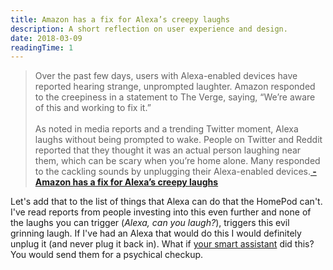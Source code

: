 ```yaml
---
title: Amazon has a fix for Alexa’s creepy laughs
description: A short reflection on user experience and design.
date: 2018-03-09
readingTime: 1
---
```


>Over the past few days, users with Alexa-enabled devices have reported hearing strange, unprompted laughter. Amazon responded to the creepiness in a statement to The Verge, saying, “We’re aware of this and working to fix it.”
<br /><br />As noted in media reports and a trending Twitter moment, Alexa laughs without being prompted to wake. People on Twitter and Reddit reported that they thought it was an actual person laughing near them, which can be scary when you’re home alone. Many responded to the cackling sounds by unplugging their Alexa-enabled devices.**<a href="https://www.theverge.com/circuitbreaker/2018/3/7/17092334/amazon-alexa-devices-strange-laughter"> - Amazon has a fix for Alexa’s creepy laughs</a>**

Let's add that to the list of things that Alexa can do that the HomePod can't. I've read reports from people investing into this even further and none of the laughs you can trigger (_Alexa, can you laugh?_), triggers this evil grinning laugh. If I've had an Alexa that would do this I would definitely unplug it (and never plug it back in). What if <a href="/voiceinput">your smart assistant</a> did this? You would send them for a psychical checkup.